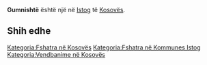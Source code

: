 {{Fshat në 
 | Emri                = Gumnishtë
 | EmriAlt                = 
 | NAME_SHORT_FORM=      
 | NAME_GENERIC=      
 | NAME_SORT_NAME_RO=      GUMNISHTE
 | FULL_NAME_RO = Gumnishtë
 | FULL_NAME_ND_RO=Gumnishte
 | SORT_NAME_RG=GUMNISHTE
 | FULL_NAME_RG=Gumnishtë
 | FULL_NAME_ND_RG=Gumnishte
 | SRP_NAME_SHORT_FORM=      
 | SRP_NAME_GENERIC=      
 | SRP_NAME_SORT_NAME_RO=      
 | SRP_FULL_NAME_RO = 
 | SRP_FULL_NAME_ND_RO=
 | SRP_SORT_NAME_RG=
 | SRP_FULL_NAME_RG=
 | SRP_FULL_NAME_ND_RG=
 | Emri (Rasa dhanore) = 
 | Figura              = 
 | Shteti              = Kosovo
 | Komuna              = Istog
 | Kodi postar         = 
 | Sipërfaqja          = 

 | Popullsia           = 

 | Regj. i popullsisë  = 
 | Dend. e popullsisë  = 
 | Faqja zyrtare       = 
 <!--- Koordinatat ----> 
 | Gjerësia            = 42.461389
 | Gjatësia            = 21.377222
 | Lartësia            = 
}}
'''Gumnishtë''' është një [[]] në [[Istog]] të [[Kosovës]].

<!-- == Gjeografia == -->
<!-- == Historia == -->
<!-- == Demografia == -->
== Shih edhe ==
{{Komuna Istog}}
{{Kosovo-Administrata-Cung}}

[[Kategoria:Fshatra në Kosovës]]
[[Kategoria:Fshatra në Kommunes Istog]]
[[Kategoria:Vendbanime në Kosovës]]